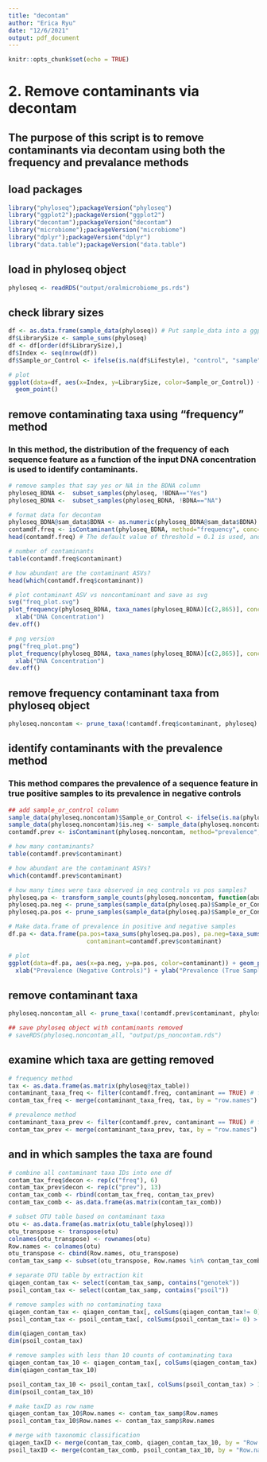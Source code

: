 ```yaml
---
title: "decontam"
author: "Erica Ryu"
date: "12/6/2021"
output: pdf_document
---
```


```r
knitr::opts_chunk$set(echo = TRUE)
```

# 2. Remove contaminants via decontam

## The purpose of this script is to remove contaminants via decontam using both the frequency and prevalance methods

## load packages
```r
library("phyloseq");packageVersion("phyloseq")
library("ggplot2");packageVersion("ggplot2")
library("decontam");packageVersion("decontam")
library("microbiome");packageVersion("microbiome")
library("dplyr");packageVersion("dplyr")
library("data.table");packageVersion("data.table")
```

## load in phyloseq object
```r
phyloseq <- readRDS("output/oralmicrobiome_ps.rds")
```

## check library sizes
```r
df <- as.data.frame(sample_data(phyloseq)) # Put sample_data into a ggplot-friendly data.frame
df$LibrarySize <- sample_sums(phyloseq)
df <- df[order(df$LibrarySize),]
df$Index <- seq(nrow(df))
df$Sample_or_Control <- ifelse(is.na(df$Lifestyle), "control", "sample" )

# plot
ggplot(data=df, aes(x=Index, y=LibrarySize, color=Sample_or_Control)) + 
  geom_point()
```

## remove contaminating taxa using "frequency" method
### In this method, the distribution of the frequency of each sequence feature as a function of the input DNA concentration is used to identify contaminants.
```r
# remove samples that say yes or NA in the BDNA column
phyloseq_BDNA <-  subset_samples(phyloseq, !BDNA=="Yes")
phyloseq_BDNA <-  subset_samples(phyloseq_BDNA, !BDNA=="NA")

# format data for decontam
phyloseq_BDNA@sam_data$BDNA <- as.numeric(phyloseq_BDNA@sam_data$BDNA)
contamdf.freq <- isContaminant(phyloseq_BDNA, method="frequency", conc="BDNA")
head(contamdf.freq) # The default value of threshold = 0.1 is used, and $contaminant=TRUE if $p < 0.1

# number of contaminants
table(contamdf.freq$contaminant)

# how abundant are the contaminant ASVs?
head(which(contamdf.freq$contaminant))

# plot contaminant ASV vs noncontaminant and save as svg
svg("freq_plot.svg")
plot_frequency(phyloseq_BDNA, taxa_names(phyloseq_BDNA)[c(2,865)], conc="BDNA") + 
  xlab("DNA Concentration")
dev.off() 

# png version
png("freq_plot.png")
plot_frequency(phyloseq_BDNA, taxa_names(phyloseq_BDNA)[c(2,865)], conc="BDNA") + 
  xlab("DNA Concentration")
dev.off() 
```

## remove frequency contaminant taxa from phyloseq object
```r
phyloseq.noncontam <- prune_taxa(!contamdf.freq$contaminant, phyloseq)
```

## identify contaminants with the prevalence method
### This method compares the prevalence of a sequence feature in true positive samples to its prevalence in negative controls
```r
## add sample_or_control column
sample_data(phyloseq.noncontam)$Sample_or_Control <- ifelse(is.na(phyloseq.noncontam@sam_data$Lifestyle), "control", "sample")
sample_data(phyloseq.noncontam)$is.neg <- sample_data(phyloseq.noncontam)$Sample_or_Control == "control"
contamdf.prev <- isContaminant(phyloseq.noncontam, method="prevalence", neg="is.neg")

# how many contaminants?
table(contamdf.prev$contaminant)

# how abundant are the contaminant ASVs?
which(contamdf.prev$contaminant)

# how many times were taxa observed in neg controls vs pos samples?
phyloseq.pa <- transform_sample_counts(phyloseq.noncontam, function(abund) 1*(abund>0))
phyloseq.pa.neg <- prune_samples(sample_data(phyloseq.pa)$Sample_or_Control == "control", phyloseq.pa)
phyloseq.pa.pos <- prune_samples(sample_data(phyloseq.pa)$Sample_or_Control == "sample", phyloseq.pa)

# Make data.frame of prevalence in positive and negative samples
df.pa <- data.frame(pa.pos=taxa_sums(phyloseq.pa.pos), pa.neg=taxa_sums(phyloseq.pa.neg),
                      contaminant=contamdf.prev$contaminant)

# plot
ggplot(data=df.pa, aes(x=pa.neg, y=pa.pos, color=contaminant)) + geom_point() +
  xlab("Prevalence (Negative Controls)") + ylab("Prevalence (True Samples)")
```

## remove contaminant taxa
```r
phyloseq.noncontam_all <- prune_taxa(!contamdf.prev$contaminant, phyloseq.noncontam)

## save phyloseq object with contaminants removed
# saveRDS(phyloseq.noncontam_all, "output/ps_noncontam.rds")
```

## examine which taxa are getting removed
```r
# frequency method
tax <- as.data.frame(as.matrix(phyloseq@tax_table))
contaminant_taxa_freq <- filter(contamdf.freq, contaminant == TRUE) # filter to just contaminants
contam_tax_freq <- merge(contaminant_taxa_freq, tax, by = "row.names")

# prevalence method
contaminant_taxa_prev <- filter(contamdf.prev, contaminant == TRUE) # filter to just contaminants
contam_tax_prev <- merge(contaminant_taxa_prev, tax, by = "row.names")
```

## and in which samples the taxa are found
```r
# combine all contaminant taxa IDs into one df
contam_tax_freq$decon <- rep(c("freq"), 6)
contam_tax_prev$decon <- rep(c("prev"), 13)
contam_tax_comb <- rbind(contam_tax_freq, contam_tax_prev)
contam_tax_comb <- as.data.frame(as.matrix(contam_tax_comb))

# subset OTU table based on contaminant taxa 
otu <- as.data.frame(as.matrix(otu_table(phyloseq)))
otu_transpose <- transpose(otu)
colnames(otu_transpose) <- rownames(otu)
Row.names <- colnames(otu)
otu_transpose <- cbind(Row.names, otu_transpose)
contam_tax_samp <- subset(otu_transpose, Row.names %in% contam_tax_comb$Row.names)

# separate OTU table by extraction kit
qiagen_contam_tax <- select(contam_tax_samp, contains("genotek"))
psoil_contam_tax <- select(contam_tax_samp, contains("psoil"))

# remove samples with no contaminating taxa
qiagen_contam_tax <- qiagen_contam_tax[, colSums(qiagen_contam_tax!= 0) > 0]
psoil_contam_tax <- psoil_contam_tax[, colSums(psoil_contam_tax!= 0) > 0]

dim(qiagen_contam_tax)
dim(psoil_contam_tax)

# remove samples with less than 10 counts of contaminating taxa
qiagen_contam_tax_10 <- qiagen_contam_tax[, colSums(qiagen_contam_tax) > 10]
dim(qiagen_contam_tax_10)

psoil_contam_tax_10 <- psoil_contam_tax[, colSums(psoil_contam_tax) > 10]
dim(psoil_contam_tax_10)

# make taxID as row name
qiagen_contam_tax_10$Row.names <- contam_tax_samp$Row.names
psoil_contam_tax_10$Row.names <- contam_tax_samp$Row.names

# merge with taxonomic classification
qiagen_taxID <- merge(contam_tax_comb, qiagen_contam_tax_10, by = "Row.names")
psoil_taxID <- merge(contam_tax_comb, psoil_contam_tax_10, by = "Row.names")
```